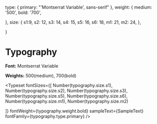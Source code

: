 
<Meta title="Foundation/Fonts" />

   type: {
    primary: "'Montserrat Variable', sans-serif"
  },
  weight: {
    medium: '500',
    bold: '700',

},
size: {
s1:9,
s2: 12,
s3: 14,
s4: 15,
s5: 16,
s6: 18,
m1: 21,
m2: 24,
},

}


# Typography

**Font:** Montserrat Variable

**Weights:** 500(medium), 700(bold)

<Typeset
  fontSizes={[Number(typography.size.s4)]}
  fontWeight={typography.weight.medium}
  sampleText={SampleText}
  fontFamily={typography.type.primary}
/>
<Typeset
  fontSizes={[
    Number(typography.size.s1),
    Number(typography.size.s2),
    Number(typography.size.s3),
    Number(typography.size.s5),
    Number(typography.size.s6),
    Number(typography.size.m1),
    Number(typography.size.m2)

]}
fontWeight={typography.weight.bold}
sampleText={SampleText}
fontFamily={typography.type.primary}
/>
